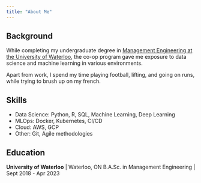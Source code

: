 ```yaml
---
title: "About Me"
---
```


## Background

While completing my undergraduate degree in [Management Engineering at the University of Waterloo](https://uwaterloo.ca/future-students/programs/management-engineering), the co-op program gave me exposure to data science and machine learning in various environments.

Apart from work, I spend my time playing football, lifting, and going on runs, while trying to brush up on my french.

## Skills

- Data Science: Python, R, SQL, Machine Learning, Deep Learning
- MLOps: Docker, Kubernetes, CI/CD
- Cloud: AWS, GCP
- Other: Git, Agile methodologies

## Education

**University of Waterloo** | Waterloo, ON
B.A.Sc. in Management Engineering | Sept 2018 - Apr 2023